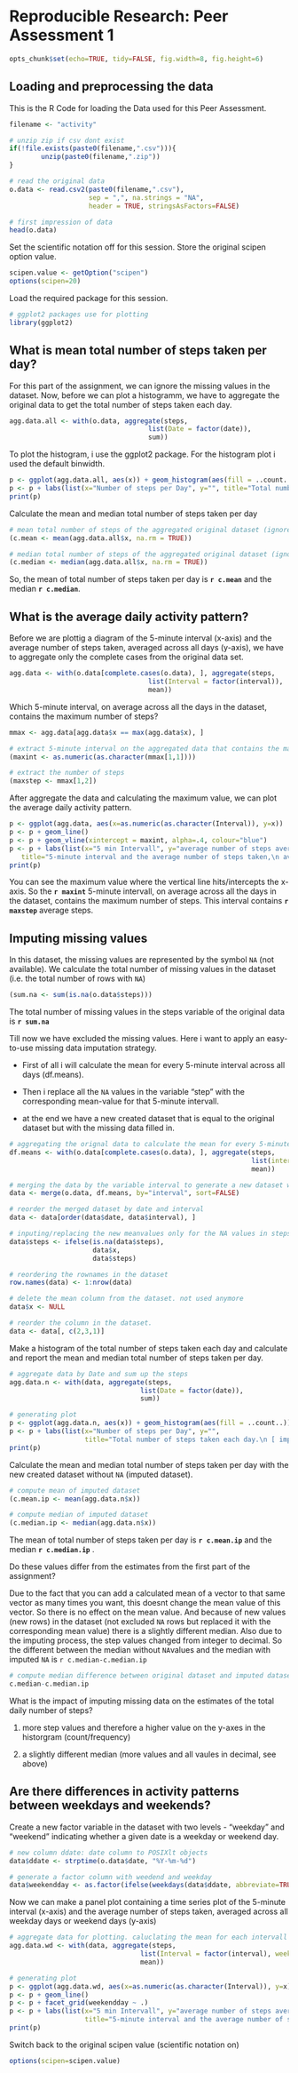 # Reproducible Research: Peer Assessment 1

```r
opts_chunk$set(echo=TRUE, tidy=FALSE, fig.width=8, fig.height=6)
```


## Loading and preprocessing the data

This is the R Code for loading the Data used for this Peer Assessment.

```r
filename <- "activity"

# unzip zip if csv dont exist
if(!file.exists(paste0(filename,".csv"))){
        unzip(paste0(filename,".zip"))
}        

# read the original data 
o.data <- read.csv2(paste0(filename,".csv"), 
                    sep = ",", na.strings = "NA", 
                    header = TRUE, stringsAsFactors=FALSE)

# first impression of data
head(o.data)
```

Set the scientific notation off for this session. Store the original scipen option value.

```r
scipen.value <- getOption("scipen")
options(scipen=20)
```

Load the required package for this session.

```r
# ggplot2 packages use for plotting
library(ggplot2)
```


## What is mean total number of steps taken per day?

For this part of the assignment, we can ignore the missing values in the dataset.
Now, before we can plot a histogramm, we have to aggregate the original data to get the total number of steps taken each day.

```r
agg.data.all <- with(o.data, aggregate(steps, 
                                   list(Date = factor(date)), 
                                   sum))
```

To plot the histogram, i use the ggplot2 package. For the histogram plot i used the default binwidth.

```r
p <- ggplot(agg.data.all, aes(x)) + geom_histogram(aes(fill = ..count..))
p <- p + labs(list(x="Number of steps per Day", y="", title="Total number of steps taken each day\n"))
print(p)
```

Calculate the mean and median total number of steps taken per day

```r
# mean total number of steps of the aggregated original dataset (ignore NA)
(c.mean <- mean(agg.data.all$x, na.rm = TRUE))

# median total number of steps of the aggregated original dataset (ignore NA)
(c.median <- median(agg.data.all$x, na.rm = TRUE))
```

So, the mean of total number of steps taken per day is **`r c.mean`** and the median **`r c.median`**.


## What is the average daily activity pattern?

Before we are plottig a diagram of the 5-minute interval (x-axis) and the average number of steps taken, averaged across all days (y-axis), we have to aggregate only the complete cases from the original data set.

```r
agg.data <- with(o.data[complete.cases(o.data), ], aggregate(steps, 
                                   list(Interval = factor(interval)), 
                                   mean))
```


Which 5-minute interval, on average across all the days in the dataset, contains the maximum number of steps?

```r
mmax <- agg.data[agg.data$x == max(agg.data$x), ]

# extract 5-minute interval on the aggregated data that contains the maximum number of steps
(maxint <- as.numeric(as.character(mmax[1,1])))

# extract the number of steps
(maxstep <- mmax[1,2])
```

After aggregate the data and calculating the maximum value, we can plot the average daily activity pattern.

```r
p <- ggplot(agg.data, aes(x=as.numeric(as.character(Interval)), y=x)) 
p <- p + geom_line()
p <- p + geom_vline(xintercept = maxint, alpha=.4, colour="blue")
p <- p + labs(list(x="5 min Intervall", y="average number of steps averaged across all days", 
   title="5-minute interval and the average number of steps taken,\n averaged across all days\n (October 2012 to November 2012\n)"))
print(p)
```

You can see the maximum value where the vertical line hits/intercepts the x-axis. So the **`r maxint`** 5-minute intervall, on average across all the days in the dataset, contains the maximum number of steps. This interval contains **`r maxstep`** average steps.


## Imputing missing values

In this dataset, the missing values are represented by the symbol `NA` (not available). We calculate the total number of missing values in the dataset (i.e. the total number of rows with `NA`)


```r
(sum.na <- sum(is.na(o.data$steps)))
```

The total number of missing values in the steps variable of the original data is **`r sum.na`**

Till now we have excluded the missing values. Here i want to apply an easy-to-use missing data imputation strategy. 

- First of all i will calculate the mean for every 5-minute interval across all days (df.means).

- Then i replace all the `NA` values in the variable "step" with the corresponding mean-value for that 5-minute intervall.

- at the end we have a new created dataset that is equal to the original dataset but with the missing data filled in.

```r
# aggregating the orignal data to calculate the mean for every 5-minutes interval
df.means <- with(o.data[complete.cases(o.data), ], aggregate(steps, 
                                                             list(interval = factor(interval)), 
                                                             mean))

# merging the data by the variable interval to generate a new dataset with the the new mean value corresponding to the interval.
data <- merge(o.data, df.means, by="interval", sort=FALSE)

# reorder the merged dataset by date and interval
data <- data[order(data$date, data$interval), ]

# inputing/replacing the new meanvalues only for the NA values in steps.
data$steps <- ifelse(is.na(data$steps),
                     data$x,
                     data$steps)

# reordering the rownames in the dataset
row.names(data) <- 1:nrow(data)

# delete the mean column from the dataset. not used anymore
data$x <- NULL

# reorder the column in the dataset.
data <- data[, c(2,3,1)]
```

Make a histogram of the total number of steps taken each day and calculate and report the mean and median total number of steps taken per day.

```r
# aggregate data by Date and sum up the steps
agg.data.n <- with(data, aggregate(steps, 
                                 list(Date = factor(date)), 
                                 sum))

# generating plot
p <- ggplot(agg.data.n, aes(x)) + geom_histogram(aes(fill = ..count..))
p <- p + labs(list(x="Number of steps per Day", y="", 
                   title="Total number of steps taken each day.\n [ impute missing values ]\n"))
print(p)
```

Calculate the mean and median total number of steps taken per day with the new created dataset without `NA` (imputed dataset).

```r
# compute mean of imputed dataset
(c.mean.ip <- mean(agg.data.n$x))

# compute median of imputed dataset
(c.median.ip <- median(agg.data.n$x))
```

The mean of total number of steps taken per day is **`r c.mean.ip`** and the median **`r c.median.ip`** .  

  
Do these values differ from the estimates from the first part of the assignment?

Due to the fact that you can add a calculated mean of a vector to that same vector as many times you want, this doesnt change the mean value of this vector.
So there is no effect on the mean value.
And because of new values (new rows) in the dataset (not excluded `NA` rows but replaced it with the corresponding mean value) there is a slightly different median. Also due to the imputing process, the step values changed from integer to decimal. So the different between the median without `NA`values and the median with imputed `NA` is `r c.median-c.median.ip`

```r
# compute median difference between original dataset and imputed dataset
c.median-c.median.ip
```

What is the impact of imputing missing data on the estimates of the total
daily number of steps?

1. more step values and therefore a higher value on the y-axes in the historgram (count/frequency)

2. a slightly different median (more values and all vaules in decimal, see above)


## Are there differences in activity patterns between weekdays and weekends?

Create a new factor variable in the dataset with two levels - "weekday" and "weekend" indicating whether a given date is a weekday or weekend day.

```r
# new column ddate: date column to POSIXlt objects
data$ddate <- strptime(o.data$date, "%Y-%m-%d")

# generate a factor column with weedend and weekday
data$weekendday <- as.factor(ifelse(weekdays(data$ddate, abbreviate=TRUE) %in% c("Sa","So"), "weekend", "weekday"))
```

Now we can make a panel plot containing a time series plot of the 5-minute interval (x-axis) and the average number of steps taken, averaged across all weekday days or weekend days (y-axis)

```r
# aggregate data for plotting. caluclating the mean for each intervall for weekdays and weekends
agg.data.wd <- with(data, aggregate(steps, 
                                 list(Interval = factor(interval), weekendday = weekendday), 
                                 mean))

# generating plot
p <- ggplot(agg.data.wd, aes(x=as.numeric(as.character(Interval)), y=x))
p <- p + geom_line()
p <- p + facet_grid(weekendday ~ .)
p <- p + labs(list(x="5 min Intervall", y="average number of steps averaged across all days", 
                   title="5-minute interval and the average number of steps taken,\n averaged across all days, seperated in Weekdays and Weekends\n (October 2012 to November 2012)\n"))
print(p)
```

Switch back to the original scipen value (scientific notation on)

```r
options(scipen=scipen.value)
```
